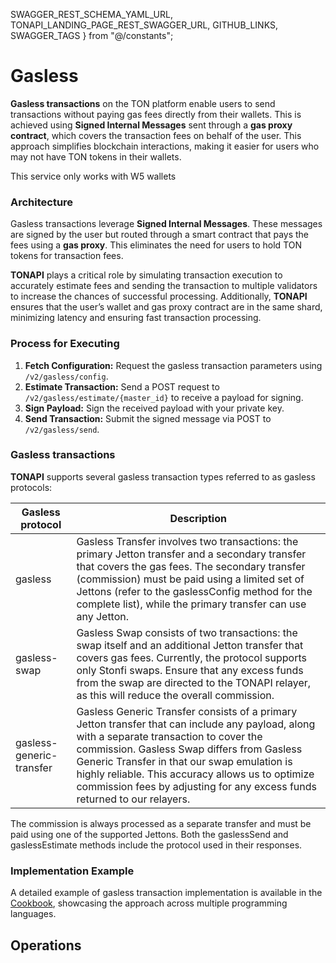   SWAGGER_REST_SCHEMA_YAML_URL,
  TONAPI_LANDING_PAGE_REST_SWAGGER_URL,
  GITHUB_LINKS,
  SWAGGER_TAGS
} from "@/constants";


# Gasless<SwaggerLink tag={SWAGGER_TAGS.GASLESS} />

**Gasless transactions** on the TON platform enable users to send transactions without paying gas fees directly from their wallets. This is achieved using **Signed Internal Messages** sent through a **gas proxy contract**, which covers the transaction fees on behalf of the user. This approach simplifies blockchain interactions, making it easier for users who may not have TON tokens in their wallets.

This service only works with <ExternalLink href={GITHUB_LINKS.W5_SPECIFICATION}>W5 wallets</ExternalLink>

### Architecture

Gasless transactions leverage **Signed Internal Messages**. These messages are signed by the user but routed through a smart contract that pays the fees using a **gas proxy**. This eliminates the need for users to hold TON tokens for transaction fees.

**TONAPI** plays a critical role by simulating transaction execution to accurately estimate fees and sending the transaction to multiple validators to increase the chances of successful processing. Additionally, **TONAPI** ensures that the user’s wallet and gas proxy contract are in the same shard, minimizing latency and ensuring fast transaction processing.

### Process for Executing

1. **Fetch Configuration:** Request the gasless transaction parameters using `/v2/gasless/config`.
2. **Estimate Transaction:** Send a POST request to `/v2/gasless/estimate/{master_id}` to receive a payload for signing.
3. **Sign Payload:** Sign the received payload with your private key.
4. **Send Transaction:** Submit the signed message via POST to `/v2/gasless/send`.

### Gasless transactions

**TONAPI** supports several gasless transaction types referred to as gasless protocols:

| Gasless protocol         | Description                                                                                                                                                                                                                                                                                                                                                               |
|--------------------------|---------------------------------------------------------------------------------------------------------------------------------------------------------------------------------------------------------------------------------------------------------------------------------------------------------------------------------------------------------------------------|
| gasless                  | Gasless Transfer involves two transactions: the primary Jetton transfer and a secondary transfer that covers the gas fees. The secondary transfer (commission) must be paid using a limited set of Jettons (refer to the gaslessConfig method for the complete list), while the primary transfer can use any Jetton.                                                      |
| gasless-swap             | Gasless Swap consists of two transactions: the swap itself and an additional Jetton transfer that covers gas fees. Currently, the protocol supports only Stonfi swaps. Ensure that any excess funds from the swap are directed to the TONAPI relayer, as this will reduce the overall commission.                                                                         |                                                                                                                                                                                                                                                                                                               |
| gasless-generic-transfer | Gasless Generic Transfer consists of a primary Jetton transfer that can include any payload, along with a separate transaction to cover the commission. Gasless Swap differs from Gasless Generic Transfer in that our swap emulation is highly reliable. This accuracy allows us to optimize commission fees by adjusting for any excess funds returned to our relayers. |                                                                                                                                                                                                                                                                                                               |

The commission is always processed as a separate transfer and must be paid using one of the supported Jettons.
Both the gaslessSend and gaslessEstimate methods include the protocol used in their responses.

### Implementation Example

A detailed example of gasless transaction implementation is available in the [Cookbook](/tonapi/cookbook#gasless-transfer), showcasing the approach across multiple programming languages.

## Operations

<SchemaLoader tag={SWAGGER_TAGS.GASLESS} />
